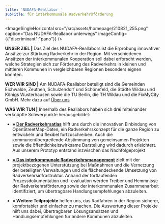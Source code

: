 ```yaml
---
title: 'NUDAFA-Reallabor '
subTitle: für interkommunale Radverkehrsförderung
---
```

<ImageSingleHorizontal src="/src/assets/homepage/210821_255.png" caption="Das NUDAFA-Reallabor unterwegs" imageConfig={{"discriminant":"pano"}} />

**UNSER ZIEL |** Das Ziel des NUDAFA-Reallabors ist die Erprobung innovativer Ansätze zur Stärkung Radverkehr in der Region. Mit verschiedenen Ansätzen der interkommunalen Kooperation soll dabei erforscht werden, welche Strategien sich zur Förderung des Radverkehrs in kleinen und mittleren Kommunen in vergleichbaren Regionen besonders eignen könnten.&#x20;

**WER WIR SIND |** Am NUDAFA-Reallabor beteiligt sind die Gemeinden Eichwalde, Zeuthen, Schulzendorf und Schönefeld, die Städte Wildau und Königs Wusterhausen sowie die TU Berlin, die TH Wildau und die FixMyCity GmbH. Mehr dazu auf [Über uns](https://next.nudafa.de/ueber-uns/)

**WAS WIR TUN |** Innerhalb des Reallabors haben sich drei miteinander verknüpfte Schwerpunkte herausgebildet:

* **» [Der Radverkehrsatlas](https://next.nudafa.de/radnetz/einleitung?map=10.4%2F52.368%2F13.622)** hilft uns durch die innovativen Einbindung von OpenStreetMap-Daten, ein Radverkehrskonzept für die ganze Region zu entwickeln und flexibel fortzuschreiben. Auch die kommunenübergreifende Abstimmung von gemeinsamen Projekten sowie die öffentlichkeitswirksame Darstellung wird dadurch erleichtert. Aus unserem Prototyp entstand inzwischen das Nachfolgeprojekt <TextLinkArrow href="https://radverkehrsatlas.de/" display="www.radverkehrsatlas.de" external />

* [**» Das interkommunale Radverkehrsmanagement**](https://next.nudafa.de/begleitforschung/) zielt mit der projektbezogenen Unterstützung bei Maßnahmen und die Vernetzung der beteiligten Verwaltungen und die flächendeckende Umsetzung von Radverkehrsinfrastruktur. Anhand der fortlaufenden Prozessdokumentation und -evaluation werden Treiber und Hemmnisse der Radverkehrsförderung sowie der interkommunalen Zusammenarbeit identifiziert, um  übertragbare Handlungsempfehlungen abzuleiten.&#x20;

* **» Weitere Teilprojekte** helfen uns, das Radfahren in der Region sicherer, komfortabler und einfacher zu machen. Die Auswertung dieser Projekte hilft uns dabei, übertragbaren Lösungsansätzen und Handlungsempfehlungen für andere Kommunen abzuleiten.
